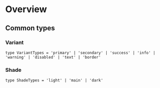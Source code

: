 # Overview

## Common types

### Variant
```
type VariantTypes = 'primary' | 'secondary' | 'success' | 'info' | 'warning' | 'disabled' | 'text' | 'border'
```
### Shade
```
type ShadeTypes = 'light' | 'main' | 'dark'
```